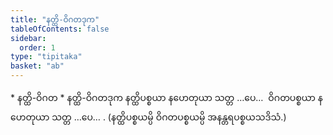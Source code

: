 ```yaml
---
title: "နတ္ထိ-ဝိဂတဒုက"
tableOfContents: false
sidebar:
  order: 1
type: "tipitaka"
basket: "ab"
---
```



<DynamicBreadcrumb />

<Paragraph type="center">
* နတ္ထိ-ဝိဂတ
</Paragraph>

<Paragraph type="center">
* နတ္ထိ-ဝိဂတဒုက
</Paragraph>

<Division number="493">

<Paragraph number="1692">
နတ္ထိပစ္စယာ နဟေတုယာ သတ္တ …ပေ…  ဝိဂတပစ္စယာ နဟေတုယာ သတ္တ …ပေ… . (နတ္ထိပစ္စယမ္ပိ ဝိဂတပစ္စယမ္ပိ အနန္တရပစ္စယသဒိသံ.)
</Paragraph>
</Division>